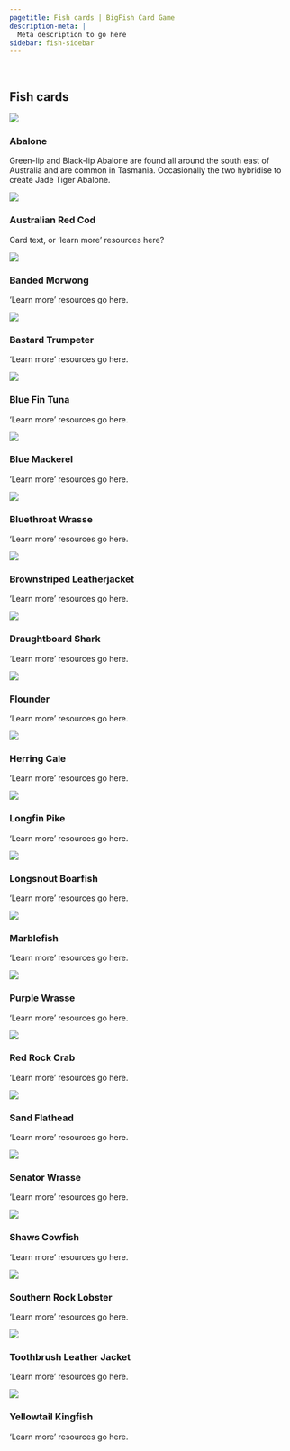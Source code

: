 ```yaml
---
pagetitle: Fish cards | BigFish Card Game
description-meta: |
  Meta description to go here
sidebar: fish-sidebar
---
```


::: {.column-screen .hero-img .hero-strip-page}
   
:::

## Fish cards

<!-- This is the main fish grid -->
:::::: {.grid .justify-contents-evenly .align-items-center .mx-5}
<!-- Each fish has it's own sub-grid in the main grid -->
::::: {.g-col-6 style="flex-grow: 1;"}
:::: {.grid .align-items-center .p-2}
::: {.g-col-4 style="flex-grow: 1;"}
![](/resources/images/cards/fish-cards/abalone.jpg){.image-card .lightbox}
:::

::: {.g-col-8 style="flex-grow: 1;"}
### Abalone {#sec-abalone}

Green-lip and Black-lip Abalone are found all around the south east of Australia and are common in Tasmania. Occasionally the two hybridise to create Jade Tiger Abalone. 
:::
::::
:::::

::::: {.g-col-6 style="flex-grow: 1;"}
:::: {.grid .align-items-center .p-2}
::: {.g-col-4 style="flex-grow: 1;"}
![](/resources/images/cards/fish-cards/australian-red-cod.jpg){.image-card .lightbox}
:::

::: {.g-col-8 style="flex-grow: 1;"}
### Australian Red Cod {#sec-australian-red-cod}

Card text, or 'learn more' resources here?
:::
::::
:::::

::::: {.g-col-6 style="flex-grow: 1;"}
:::: {.grid .align-items-center .p-2}
::: {.g-col-4 style="flex-grow: 1;"}
![](/resources/images/cards/fish-cards/banded-morwong.jpg){.image-card .lightbox}
:::

::: {.g-col-8 style="flex-grow: 1;"}
### Banded Morwong {#sec-banded-morwong}

'Learn more' resources go here.
:::
::::
:::::

::::: {.g-col-6 style="flex-grow: 1;"}
:::: {.grid .align-items-center .p-2}
::: {.g-col-4 style="flex-grow: 1;"}
![](/resources/images/cards/fish-cards/bastard-trumpeter.jpg){.image-card .lightbox}
:::

::: {.g-col-8 style="flex-grow: 1;"}
### Bastard Trumpeter {#sec-bastard-trumpeter}

'Learn more' resources go here.
:::
::::
:::::

::::: {.g-col-6 style="flex-grow: 1;"}
:::: {.grid .align-items-center .p-2}
::: {.g-col-4 style="flex-grow: 1;"}
![](/resources/images/cards/fish-cards/blue-fin-tuna.jpg){.image-card .lightbox}
:::

::: {.g-col-8 style="flex-grow: 1;"}
### Blue Fin Tuna {#sec-blue-fin-tuna}

'Learn more' resources go here.
:::
::::
:::::

::::: {.g-col-6 style="flex-grow: 1;"}
:::: {.grid .align-items-center .p-2}
::: {.g-col-4 style="flex-grow: 1;"}
![](/resources/images/cards/fish-cards/blue-mackerel.jpg){.image-card .lightbox}
:::

::: {.g-col-8 style="flex-grow: 1;"}
### Blue Mackerel {#sec-blue-mackerel}

'Learn more' resources go here.
:::
::::
:::::

::::: {.g-col-6 style="flex-grow: 1;"}
:::: {.grid .align-items-center .p-2}
::: {.g-col-4 style="flex-grow: 1;"}
![](/resources/images/cards/fish-cards/abalone.jpg){.image-card .lightbox}
:::

::: {.g-col-8 style="flex-grow: 1;"}
### Bluethroat Wrasse {#sec-bluethroat-wrasse}

'Learn more' resources go here.
:::
::::
:::::

::::: {.g-col-6 style="flex-grow: 1;"}
:::: {.grid .align-items-center .p-2}
::: {.g-col-4 style="flex-grow: 1;"}
![](/resources/images/cards/fish-cards/brownstriped-leatherjacket.jpg){.image-card .lightbox}
:::

::: {.g-col-8 style="flex-grow: 1;"}
### Brownstriped Leatherjacket {#sec-brownstriped-leatherjacket}

'Learn more' resources go here.
:::
::::
:::::

::::: {.g-col-6 style="flex-grow: 1;"}
:::: {.grid .align-items-center .p-2}
::: {.g-col-4 style="flex-grow: 1;"}
![](/resources/images/cards/fish-cards/draughtboard-shark.jpg){.image-card .lightbox}
:::

::: {.g-col-8 style="flex-grow: 1;"}
### Draughtboard Shark {#sec-draughtboard-shark}

'Learn more' resources go here.
:::
::::
:::::

::::: {.g-col-6 style="flex-grow: 1;"}
:::: {.grid .align-items-center .p-2}
::: {.g-col-4 style="flex-grow: 1;"}
![](/resources/images/cards/fish-cards/flounder.jpg){.image-card .lightbox}
:::

::: {.g-col-8 style="flex-grow: 1;"}
### Flounder {#sec-flounder}

'Learn more' resources go here.
:::
::::
:::::

::::: {.g-col-6 style="flex-grow: 1;"}
:::: {.grid .align-items-center .p-2}
::: {.g-col-4 style="flex-grow: 1;"}
![](/resources/images/cards/fish-cards/herring-cale.jpg){.image-card .lightbox}
:::

::: {.g-col-8 style="flex-grow: 1;"}
### Herring Cale {#sec-herring-cale}

'Learn more' resources go here.
:::
::::
:::::

::::: {.g-col-6 style="flex-grow: 1;"}
:::: {.grid .align-items-center .p-2}
::: {.g-col-4 style="flex-grow: 1;"}
![](/resources/images/cards/fish-cards/longfin-pike.jpg){.image-card .lightbox}
:::

::: {.g-col-8 style="flex-grow: 1;"}
### Longfin Pike {#sec-longfin-pike}

'Learn more' resources go here.
:::
::::
:::::

::::: {.g-col-6 style="flex-grow: 1;"}
:::: {.grid .align-items-center .p-2}
::: {.g-col-4 style="flex-grow: 1;"}
![](/resources/images/cards/fish-cards/longsnout-boarfish.jpg){.image-card .lightbox}
:::

::: {.g-col-8 style="flex-grow: 1;"}
### Longsnout Boarfish {#sec-longsnout-boarfish}

'Learn more' resources go here.
:::
::::
:::::

::::: {.g-col-6 style="flex-grow: 1;"}
:::: {.grid .align-items-center .p-2}
::: {.g-col-4 style="flex-grow: 1;"}
![](/resources/images/cards/fish-cards/marblefish.jpg){.image-card .lightbox}
:::

::: {.g-col-8 style="flex-grow: 1;"}
### Marblefish {#sec-marblefish}

'Learn more' resources go here.
:::
::::
:::::

::::: {.g-col-6 style="flex-grow: 1;"}
:::: {.grid .align-items-center .p-2}
::: {.g-col-4 style="flex-grow: 1;"}
![](/resources/images/cards/fish-cards/purple-wrasse.jpg){.image-card .lightbox}
:::

::: {.g-col-8 style="flex-grow: 1;"}
### Purple Wrasse {#sec-purple-wrasse}

'Learn more' resources go here.
:::
::::
:::::

::::: {.g-col-6 style="flex-grow: 1;"}
:::: {.grid .align-items-center .p-2}
::: {.g-col-4 style="flex-grow: 1;"}
![](/resources/images/cards/fish-cards/red-rock-crab.jpg){.image-card .lightbox}
:::

::: {.g-col-8 style="flex-grow: 1;"}
### Red Rock Crab {#sec-red-rock-crab}

'Learn more' resources go here.
:::
::::
:::::

::::: {.g-col-6 style="flex-grow: 1;"}
:::: {.grid .align-items-center .p-2}
::: {.g-col-4 style="flex-grow: 1;"}
![](/resources/images/cards/fish-cards/sand-flathead.jpg){.image-card .lightbox}
:::

::: {.g-col-8 style="flex-grow: 1;"}
### Sand Flathead {#sec-sand-flathead}

'Learn more' resources go here.
:::
::::
:::::

::::: {.g-col-6 style="flex-grow: 1;"}
:::: {.grid .align-items-center .p-2}
::: {.g-col-4 style="flex-grow: 1;"}
![](/resources/images/cards/fish-cards/senator-wrasse.jpg){.image-card .lightbox}
:::

::: {.g-col-8 style="flex-grow: 1;"}
### Senator Wrasse {#sec-senator-wrasse}

'Learn more' resources go here.
:::
::::
:::::

::::: {.g-col-6 style="flex-grow: 1;"}
:::: {.grid .align-items-center .p-2}
::: {.g-col-4 style="flex-grow: 1;"}
![](/resources/images/cards/fish-cards/shaws-cowfish.jpg){.image-card .lightbox}
:::

::: {.g-col-8 style="flex-grow: 1;"}
### Shaws Cowfish {#sec-shaws-cowfish}

'Learn more' resources go here.
:::
::::
:::::

::::: {.g-col-6 style="flex-grow: 1;"}
:::: {.grid .align-items-center .p-2}
::: {.g-col-4 style="flex-grow: 1;"}
![](/resources/images/cards/fish-cards/southern-rock-lobster.jpg){.image-card .lightbox}
:::

::: {.g-col-8 style="flex-grow: 1;"}
### Southern Rock Lobster {#sec-southern-rock-lobster}

'Learn more' resources go here.
:::
::::
:::::

::::: {.g-col-6 style="flex-grow: 1;"}
:::: {.grid .align-items-center .p-2}
::: {.g-col-4 style="flex-grow: 1;"}
![](/resources/images/cards/fish-cards/toothbrush-leather-jacket.jpg){.image-card .lightbox}
:::

::: {.g-col-8 style="flex-grow: 1;"}
### Toothbrush Leather Jacket {#sec-toothbrush-leather-jacket}

'Learn more' resources go here.
:::
::::
:::::

::::: {.g-col-6 style="flex-grow: 1;"}
:::: {.grid .align-items-center .p-2}
::: {.g-col-4 style="flex-grow: 1;"}
![](/resources/images/cards/fish-cards/yellowtail-kingfish.jpg){.image-card .lightbox}
:::

::: {.g-col-8 style="flex-grow: 1;"}
### Yellowtail Kingfish {#sec-yellowtail-kingfish}

'Learn more' resources go here.
:::
::::
:::::
::::::

